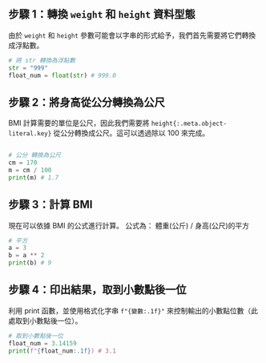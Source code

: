 ## 步驟 1：轉換 `weight` 和 `height` 資料型態

由於 `weight` 和 `height` 參數可能會以字串的形式給予，我們首先需要將它們轉換成浮點數。

```py {4} showLineNumbers title="pseudo code"
# 將 str 轉換為浮點數
str = "999"
float_num = float(str) # 999.0
```

## 步驟 2：將身高從公分轉換為公尺

BMI 計算需要的單位是公尺，因此我們需要將 `height{:.meta.object-literal.key}` 從公分轉換成公尺。這可以透過除以 100 來完成。

```py showLineNumbers title="pseudo code"

# 公分 轉換為公尺
cm = 170
m = cm / 100
print(m) # 1.7
```

## 步驟 3：計算 BMI

現在可以依據 BMI 的公式進行計算。
公式為： 體重(公斤) / 身高(公尺)的平方

```py showLineNumbers title="pseudo code" /a/#v
# 平方
a = 3
b = a ** 2
print(b) # 9
```

## 步驟 4：印出結果，取到小數點後一位

利用 print 函數，並使用格式化字串 `f"{變數:.1f}"` 來控制輸出的小數點位數（此處取到小數點後一位）。

```py showLineNumbers title="pseudo code"
# 取到小數點後一位
float_num = 3.14159
print(f"{float_num:.1f}) # 3.1
```
